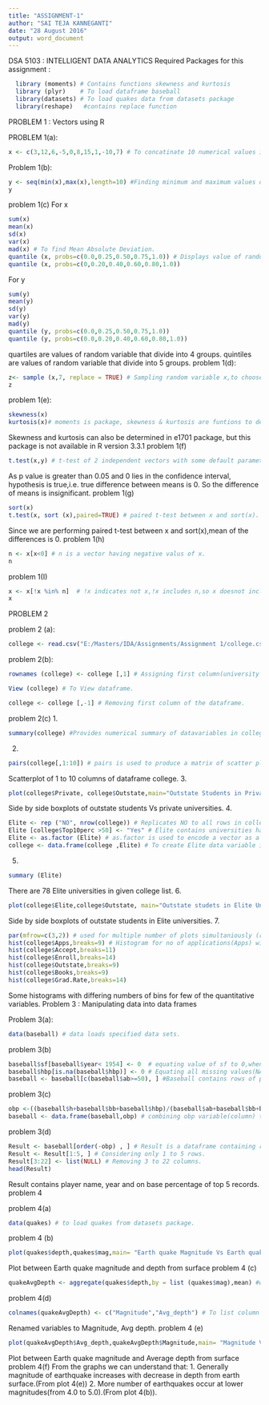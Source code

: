 ---
title: "ASSIGNMENT-1"
author: "SAI TEJA KANNEGANTI"
date: "28 August 2016"
output: word_document
---
DSA 5103 : INTELLIGENT DATA ANALYTICS
Required Packages for this assignment :
```{r}
  library (moments) # Contains functions skewness and kurtosis
  library (plyr)    # To load dataframe baseball
  library(datasets) # To load quakes data from datasets package
  library(reshape)   #contains replace function
```
PROBLEM 1 : Vectors using R

PROBLEM 1(a):
```{r}
x <- c(3,12,6,-5,0,8,15,1,-10,7) # To concatinate 10 numerical values in x.
```
Problem 1(b):
```{r}
y <- seq(min(x),max(x),length=10) #Finding minimum and maximum values of x and splitting interval into 10 numbers and assigning to y.
y
```
problem 1(c)
For x
```{r}
sum(x) 
mean(x) 
sd(x) 
var(x) 
mad(x) # To find Mean Absolute Deviation.
quantile (x, probs=c(0.0,0.25,0.50,0.75,1.0)) # Displays value of random variable at these fractions.
quantile (x, probs=c(0,0.20,0.40,0.60,0.80,1.0))
```
For y
```{r}
sum(y) 
mean(y) 
sd(y) 
var(y) 
mad(y) 
quantile (y, probs=c(0.0,0.25,0.50,0.75,1.0))
quantile (y, probs=c(0.0,0.20,0.40,0.60,0.80,1.0)) 
```
quartiles are values of random variable that divide into 4 groups.
quintiles are values of random variable that divide into 5 groups.
problem 1(d):
```{r}
z<- sample (x,7, replace = TRUE) # Sampling random variable x,to choose 7 elements with replacement.
z
```
problem 1(e):
```{r}
skewness(x) 
kurtosis(x)# moments is package, skewness & kurtosis are funtions to determine skewness and kurtosis.
```
Skewness and kurtosis can also be determined in e1701 package, but this package is not available in R version 3.3.1
problem 1(f)
```{r}
t.test(x,y) # t-test of 2 independent vectors with some default parameters.
```
As p value is greater than 0.05 and 0 lies in the confidence interval, hypothesis is true,i.e. true difference between means is 0. So the difference of means is insignificant.
problem 1(g)
```{r}
sort(x) 
t.test(x, sort (x),paired=TRUE) # paired t-test between x and sort(x).
```
Since we are performing paired t-test between x and sort(x),mean of the differences is 0.
problem 1(h)
```{r}
n <- x[x<0] # n is a vector having negative valus of x.
n
```
problem 1(I)
```{r}
x <- x[!x %in% n]  # !x indicates not x,!x includes n,so x doesnot include n.
x
```
PROBLEM 2

problem 2 (a):
```{r}
college <- read.csv("E:/Masters/IDA/Assignments/Assignment 1/college.csv", header = TRUE, sep = ",") # read.csv() function to read tablular data & create a data frame. 
```
problem 2(b):
```{r}
rownames (college) <- college [,1] # Assigning first column(university name) as row names of dataframe.

View (college) # To View dataframe.

college <- college [,-1] # Removing first column of the dataframe.
```
problem 2(c)
1.
```{r}
summary(college) #Provides numerical summary of datavariables in college.
```
 2.
```{r}
pairs(college[,1:10]) # pairs is used to produce a matrix of scatter plots.
```
Scatterplot of 1 to 10 columns of dataframe college.
3.
```{r}
plot(college$Private, college$Outstate,main="Outstate Students in Private Universities",xlab = "Private", ylab = "Outstate")
```
Side by side boxplots of outstate students Vs private universities.
4.
```{r}
Elite <- rep ("NO", nrow(college)) # Replicates NO to all rows in college dataframe.
Elite [college$Top10perc >50] <- "Yes" # Elite contains universities having Top10perc greater than 50
Elite <- as.factor (Elite) # as.factor is used to encode a vector as a factor(1 for no,2 for yes)
college <- data.frame(college ,Elite) # To create Elite data variable in college dataframe
```
5.
```{r}
summary (Elite)
```
There are 78 Elite universities in given college list.
6.
```{r}
plot(college$Elite,college$Outstate, main="Outstate studets in Elite Universities",ylab="Outstate",xlab="Elite")
```
Side by side boxplots of outstate students in Elite universities.
7.
```{r}
par(mfrow=c(3,2)) # used for multiple number of plots simultaniously (r*c).
hist(college$Apps,breaks=9) # Histogram for no of applications(Apps) with 9 breaks
hist(college$Accept,breaks=11)
hist(college$Enroll,breaks=14)
hist(college$Outstate,breaks=9)
hist(college$Books,breaks=9)
hist(college$Grad.Rate,breaks=14)
```
Some histograms with differing numbers of bins for few of the quantitative variables.
Problem 3 : Manipulating data into data frames

Problem 3(a):
```{r}
data(baseball) # data loads specified data sets.
```
problem 3(b)
```{r}
baseball$sf[baseball$year< 1954] <- 0  # equating value of sf to 0,when year in baseball dataframe is less than 1954.
baseball$hbp[is.na(baseball$hbp)] <- 0 # Equating all missing values(NA) in hbp to 0.
baseball <- baseball[c(baseball$ab>=50), ] #Baseball contains rows of players whose ab >= 50(deletes rows of players with ab < 50) & all columns remains unchanged.
```
problem 3(c)
```{r}
obp <-((baseball$h+baseball$bb+baseball$hbp)/(baseball$ab+baseball$bb+baseball$hbp+baseball$sf)) 
baseball <- data.frame(baseball,obp) # combining obp variable(column) to baseball dataframe.
```
problem 3(d)
```{r}
Result <- baseball[order(-obp) , ] # Result is a dataframe containing rows sorted as per obp(-obp indicates decreasing order)
Result <- Result[1:5, ] # Considering only 1 to 5 rows.
Result[3:22] <- list(NULL) # Removing 3 to 22 columns.
head(Result)
```
Result contains player name, year and on base percentage of top 5 records.
problem 4

problem 4(a)
```{r}
data(quakes) # to load quakes from datasets package.
```
problem 4 (b)
```{r}
plot(quakes$depth,quakes$mag,main= "Earth quake Magnitude Vs Earth quake depth",xlab= "depth",ylab= "magnitude") # To plot a graph, need to give x-axis,y-axis quantities, we use $ inorder to access particular column in dataframe, later main is used for title, xlab,ylab used for labels.
```
Plot between Earth quake magnitude and depth from surface
problem 4 (c)
```{r}
quakeAvgDepth <- aggregate(quakes$depth,by = list (quakes$mag),mean) #we are using aggregate function to calculate average depth for given sequencence of magnitude,since we are calculating average depth, function written is mean.
```
problem 4(d)
```{r}
colnames(quakeAvgDepth) <- c("Magnitude","Avg_depth") # To list column names of dataframe.(we can also use rename command).
```
Renamed variables to Magnitude, Avg depth.
problem 4 (e)
```{r}
plot(quakeAvgDepth$Avg_depth,quakeAvgDepth$Magnitude,main= "Magnitude Vs Average earth quake depth",xlab= "Average depth",ylab= "magnitude") # Used renamed variables of "quakeAvgDepth" data frame to plot graph.
```
Plot between Earth quake magnitude and Average depth from surface
problem 4(f)
From the graphs we can understand that:
1. Generally magnitude of earthquake increases with decrease in depth from earth surface.(From plot 4(e))
2. More number of earthquakes occur at lower magnitudes(from 4.0 to 5.0).(From plot 4(b)).













